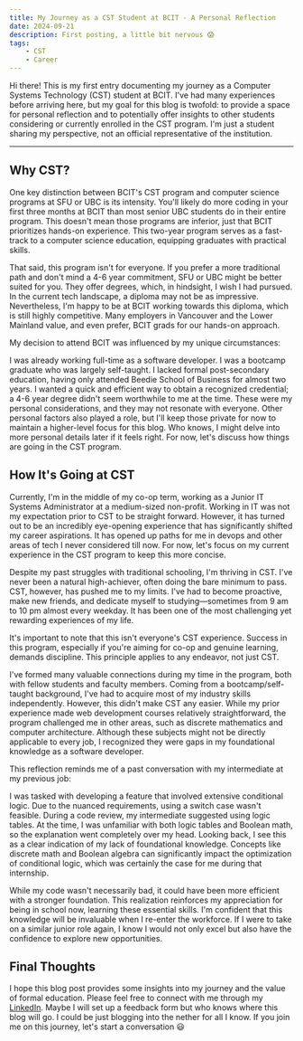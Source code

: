 ```yaml
---
title: My Journey as a CST Student at BCIT - A Personal Reflection
date: 2024-09-21
description: First posting, a little bit nervous 😱
tags:
    - CST
    - Career
---
```


Hi there! This is my first entry documenting my journey as a Computer Systems Technology (CST) student at BCIT. I've had many experiences before arriving here, but my goal for this blog is twofold: to provide a space for personal reflection and to potentially offer insights to other students considering or currently enrolled in the CST program. I'm just a student sharing my perspective, not an official representative of the institution.

---

## Why CST?

One key distinction between BCIT's CST program and computer science programs at SFU or UBC is its intensity. You'll likely do more coding in your first three months at BCIT than most senior UBC students do in their entire program. This doesn't mean those programs are inferior, just that BCIT prioritizes hands-on experience. This two-year program serves as a fast-track to a computer science education, equipping graduates with practical skills.

That said, this program isn't for everyone. If you prefer a more traditional path and don't mind a 4-6 year commitment, SFU or UBC might be better suited for you. They offer degrees, which, in hindsight, I wish I had pursued. In the current tech landscape, a diploma may not be as impressive. Nevertheless, I'm happy to be at BCIT working towards this diploma, which is still highly competitive. Many employers in Vancouver and the Lower Mainland value, and even prefer, BCIT grads for our hands-on approach.

My decision to attend BCIT was influenced by my unique circumstances:

I was already working full-time as a software developer.
I was a bootcamp graduate who was largely self-taught.
I lacked formal post-secondary education, having only attended Beedie School of Business for almost two years.
I wanted a quick and efficient way to obtain a recognized credential; a 4-6 year degree didn't seem worthwhile to me at the time.
These were my personal considerations, and they may not resonate with everyone. Other personal factors also played a role, but I'll keep those private for now to maintain a higher-level focus for this blog. Who knows, I might delve into more personal details later if it feels right. For now, let's discuss how things are going in the CST program.

## How It's Going at CST

Currently, I'm in the middle of my co-op term, working as a Junior IT Systems Administrator at a medium-sized non-profit. Working in IT was not my expectation prior to CST to be straight forward. However, it has turned out to be an incredibly eye-opening experience that has significantly shifted my career aspirations. It has opened up paths for me in devops and other areas of tech I never considered till now. For now, let's focus on my current experience in the CST program to keep this more concise.

Despite my past struggles with traditional schooling, I'm thriving in CST. I've never been a natural high-achiever, often doing the bare minimum to pass. CST, however, has pushed me to my limits. I've had to become proactive, make new friends, and dedicate myself to studying—sometimes from 9 am to 10 pm almost every weekday. It has been one of the most challenging yet rewarding experiences of my life.

It's important to note that this isn't everyone's CST experience. Success in this program, especially if you're aiming for co-op and genuine learning, demands discipline. This principle applies to any endeavor, not just CST.

I've formed many valuable connections during my time in the program, both with fellow students and faculty members. Coming from a bootcamp/self-taught background, I've had to acquire most of my industry skills independently. However, this didn't make CST any easier. While my prior experience made web development courses relatively straightforward, the program challenged me in other areas, such as discrete mathematics and computer architecture. Although these subjects might not be directly applicable to every job, I recognized they were gaps in my foundational knowledge as a software developer.

This reflection reminds me of a past conversation with my intermediate at my previous job:

I was tasked with developing a feature that involved extensive conditional logic. Due to the nuanced requirements, using a switch case wasn't feasible. During a code review, my intermediate suggested using logic tables. At the time, I was unfamiliar with both logic tables and Boolean math, so the explanation went completely over my head. Looking back, I see this as a clear indication of my lack of foundational knowledge. Concepts like discrete math and Boolean algebra can significantly impact the optimization of conditional logic, which was certainly the case for me during that internship.

While my code wasn't necessarily bad, it could have been more efficient with a stronger foundation. This realization reinforces my appreciation for being in school now, learning these essential skills. I'm confident that this knowledge will be invaluable when I re-enter the workforce. If I were to take on a similar junior role again, I know I would not only excel but also have the confidence to explore new opportunities.

## Final Thoughts

I hope this blog post provides some insights into my journey and the value of formal education. Please feel free to connect with me through my [LinkedIn](https://www.linkedin.com/in/edrogonzales/). Maybe I will set up a feedback form but who knows where this blog will go. I could be just blogging into the nether for all I know. If you join me on this journey, let's start a conversation 😃
